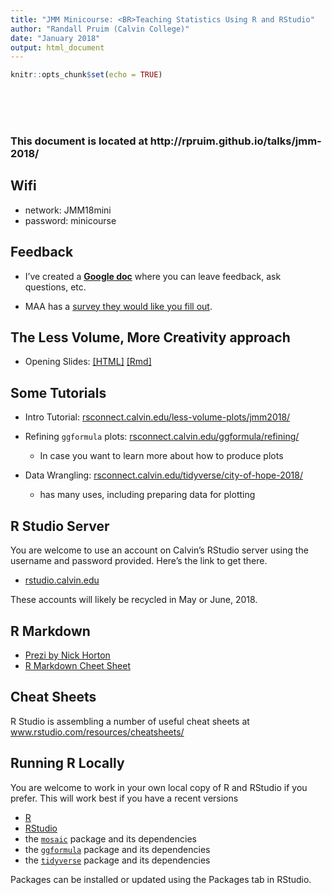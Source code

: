 ```yaml
---
title: "JMM Minicourse: <BR>Teaching Statistics Using R and RStudio"
author: "Randall Pruim (Calvin College)"
date: "January 2018"
output: html_document
---
```


```r
knitr::opts_chunk$set(echo = TRUE)
```


<br>
<br>
<br>

###  This document is located at http://rpruim.github.io/talks/jmm-2018/

## Wifi

  * network: JMM18mini
  * password: minicourse
  
## Feedback 

 * I've created a [**Google doc**](https://docs.google.com/document/d/1d_gm6hRLSfAJBVr-P9M7cTdf3PCNaAY_qFjuEiNEVuA/edit?usp=sharing) where you can leave feedback, ask questions, etc.

 * MAA has a [survey they would like you fill out](https://www.surveymonkey.com/r/RCTTT5D).

## The Less Volume, More Creativity approach

  * Opening Slides: [[HTML]](../Less-Volume/less-volume-jmm-2018.html) [[Rmd]](../Less-Volume/less-volume-jmm-2018.Rmd)
  

## Some Tutorials
 
  * Intro Tutorial: [rsconnect.calvin.edu/less-volume-plots/jmm2018/](http://rstudio.calvin.edu:3939/less-volume-plots/jmm2018/)
  
  
  * Refining `ggformula` plots: [rsconnect.calvin.edu/ggformula/refining/](http://rstudio.calvin.edu:3939/ggformula/refining/)
  
    * In case you want to learn more about how to produce plots  
   
   
 
 * Data Wrangling: [rsconnect.calvin.edu/tidyverse/city-of-hope-2018/](http://rsconnect.calvin.edu/tidyverse/city-of-hope-2018/)
    
    * has many uses, including preparing data for plotting


## R Studio Server

You are welcome to use an account on Calvin's RStudio server using the username and password 
provided.  Here's the link to get there.

  * [rstudio.calvin.edu](http://rstudio.calvin.edu)
  
These accounts will likely be recycled in May or June, 2018.

## R Markdown

 * [Prezi by Nick Horton](https://prezi.com/vq6l5yqpnqma/intro-to-r-markdown-cvc-2015/)
 * [R Markdown Cheet Sheet](https://github.com/rstudio/cheatsheets/raw/master/rmarkdown-2.0.pdf)

## Cheat Sheets

R Studio is assembling a number of useful cheat sheets at [www.rstudio.com/resources/cheatsheets/](https://www.rstudio.com/resources/cheatsheets/)
   
## Running R Locally

You are welcome to work in your own local copy of R and RStudio if you prefer.  This will work best if you have a recent versions 

  * [R](http://cran.r-project.org)
  * [RStudio](http://rstudio.com)
  * the [`mosaic`](https://github.com/ProjectMOSAIC/mosaic) package and its dependencies
  * the [`ggformula`](https://github.com/ProjectMOSAIC/mosaic) package and its dependencies
  * the [`tidyverse`](https://github.com/tidyverse/tidyverse) package and its dependencies
  
Packages can be installed or updated using the Packages tab in RStudio.
  
  
